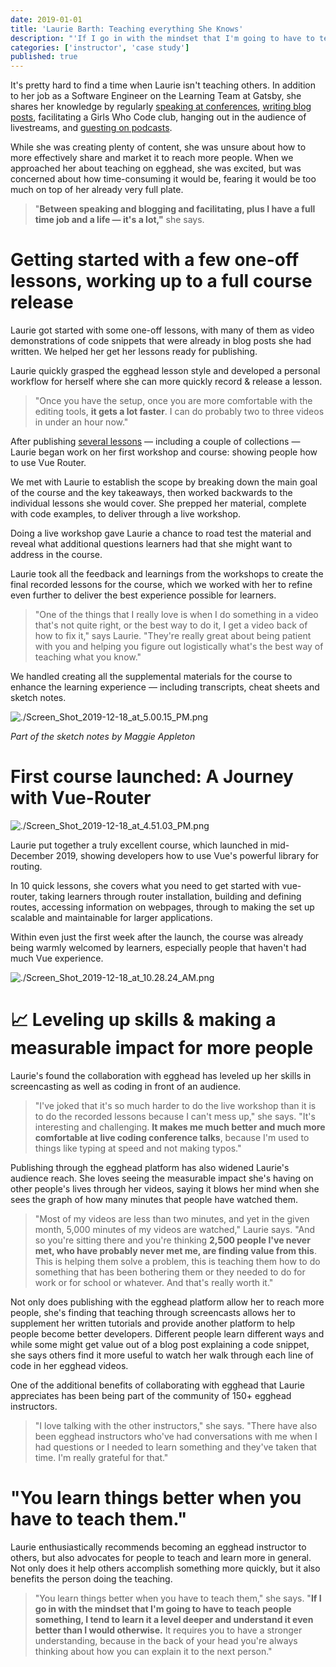 ```yaml
---
date: 2019-01-01
title: 'Laurie Barth: Teaching everything She Knows'
description: "'If I go in with the mindset that I'm going to have to teach people something, I tend to learn it a level deeper and understand it even better than I would otherwise.'"
categories: ['instructor', 'case study']
published: true
---
```


It's pretty hard to find a time when Laurie isn't teaching others. In addition to her job as a Software Engineer on the Learning Team at Gatsby, she shares her knowledge by regularly [speaking at conferences](https://laurieontech.com/speaking/), [writing blog posts](https://laurieontech.com/blog/), facilitating a Girls Who Code club, hanging out in the audience of livestreams, and [guesting on podcasts](https://laurieontech.com/podcasts/). 

While she was creating plenty of content, she was unsure about how to more effectively share and market it to reach more people. When we approached her about teaching on egghead, she was excited, but was concerned about how time-consuming it would be, fearing it would be too much on top of her already very full plate. 

> "**Between speaking and blogging and facilitating, plus I have a full time job and a life — it's a lot,"** she says.

# Getting started with a few one-off lessons, working up to a full course release

Laurie got started with some one-off lessons, with many of them as video demonstrations of code snippets that were already in blog posts she had written. We helped her get her lessons ready for publishing. 

 

Laurie quickly grasped the egghead lesson style and developed a personal workflow for herself where she can more quickly record & release a lesson. 

> "Once you have the setup, once you are more comfortable with the editing tools, **it gets a lot faster**. I can do probably two to three videos in under an hour now."

After publishing [several lessons](https://egghead.io/instructors/laurie-barth) — including a couple of collections — Laurie began work on her first workshop and course: showing people how to use Vue Router. 

We met with Laurie to establish the scope by breaking down the main goal of the course and the key takeaways, then worked backwards to the individual lessons she would cover.  She prepped her material, complete with code examples, to deliver through a live workshop. 

Doing a live workshop gave Laurie a chance to road test the material and reveal what additional questions learners had that she might want to address in the course. 

Laurie took all the feedback and learnings from the workshops to create the final recorded lessons for the course, which we worked with her to refine even further to deliver the best experience possible for learners. 

> "One of the things that I really love is when I do something in a video that's not quite right, or the best way to do it, I get a video back of how to fix it," says Laurie. "They're really great about being patient with you and helping you figure out logistically what's the best way of teaching what you know."

We handled creating all the supplemental materials for the course to enhance the learning experience — including transcripts, cheat sheets and sketch notes. 

![./Screen_Shot_2019-12-18_at_5.00.15_PM.png](./Screen_Shot_2019-12-18_at_5.00.15_PM.png)

*Part of the sketch notes by Maggie Appleton*

# First course launched: A Journey with Vue-Router

![./Screen_Shot_2019-12-18_at_4.51.03_PM.png](./Screen_Shot_2019-12-18_at_4.51.03_PM.png)

Laurie put together a truly excellent course, which launched in mid-December 2019,  showing developers how to use Vue's  powerful library for routing. 

In 10 quick lessons, she covers what you need to get started with vue-router, taking learners through router installation, building and defining routes, accessing information on webpages, through to making the set up scalable and maintainable for larger applications. 

Within even just the first week after the launch, the course was already being warmly welcomed by learners, especially people that haven't had much Vue experience. 

![./Screen_Shot_2019-12-18_at_10.28.24_AM.png](./Screen_Shot_2019-12-18_at_10.28.24_AM.png)

# 📈 Leveling up skills & making a measurable impact for more people

Laurie's found the collaboration with egghead has leveled up her skills in screencasting as well as coding in front of an audience. 

> "I've joked that it's so much harder to do the live workshop than it is to do the recorded lessons because I can't mess up," she says. "It's interesting and challenging. **It makes me much better and much more comfortable at live coding conference talks**, because I'm used to things like typing at speed and not making typos."

Publishing through the egghead platform has also widened Laurie's audience reach. She loves seeing the measurable impact she's having on other people's lives through her videos, saying it blows her mind when she sees the graph of how many minutes that people have watched them. 

> "Most of my videos are less than two minutes, and yet in the given month, 5,000 minutes of my videos are watched," Laurie says. "And so you're sitting there and you're thinking **2,500 people I've never met, who have probably never met me, are finding value from this**. This is helping them solve a problem, this is teaching them how to do something that has been bothering them or they needed to do for work or for school or whatever. And that's really worth it."

Not only does publishing with the egghead platform allow her to reach more people, she's finding that teaching through screencasts allows her to supplement her written tutorials and provide another platform to help people become better developers. Different people learn different ways and while some might get value out of a blog post explaining a code snippet, she says others find it more useful to watch her walk through each line of code in her egghead videos. 

One of the additional benefits of collaborating with egghead that Laurie appreciates has been being part of the community of 150+ egghead instructors.  

> "I love talking with the other instructors," she says. "There have also been egghead instructors who've had conversations with me when I had questions or I needed to learn something and they've taken that time. I'm really grateful for that."

# "You learn things better when you have to teach them."

Laurie enthusiastically recommends becoming an egghead instructor to others, but also advocates for people to teach and learn more in general. Not only does it help others accomplish something more quickly, but it also benefits the person doing the teaching. 

> "You learn things better when you have to teach them," she says. "**If I go in with the mindset that I'm going to have to teach people something, I tend to learn it a level deeper and understand it even better than I would otherwise.** It requires you to have a stronger understanding, because in the back of your head you're always thinking about how you can explain it to the next person."